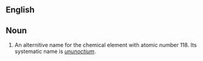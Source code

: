{{rfc|Noun as level 2 header}}
==English==

==Noun==
{{en-noun|sg=[[eka]]-[[radon]]|-}}

# {{element}} An alternitive name for the chemical element with atomic number 118. Its systematic name is ''[[ununoctium]]''.